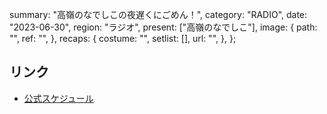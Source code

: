  summary: "高嶺のなでしこの夜遅くにごめん！",
  category: "RADIO",
  date: "2023-06-30",
  region: "ラジオ",
  present: ["高嶺のなでしこ"],
  image: {
    path: "",
    ref: "",
  },
  recaps: {
    costume: "",
    setlist: [],
    url: "",
  },
};

## リンク

- [公式スケジュール](https://takanenonadeshiko.jp/?p=1009)
